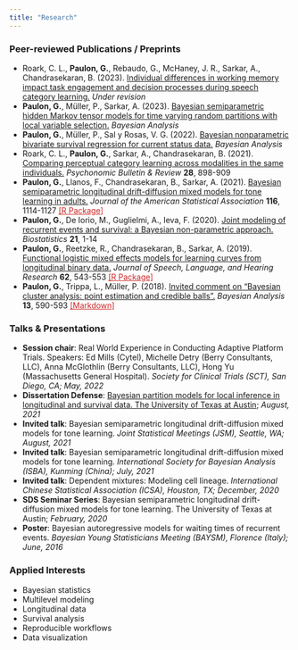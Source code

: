 ```yaml
---
title: "Research"
---
```



### Peer-reviewed Publications / Preprints

* Roark, C. L., **Paulon, G.**, Rebaudo, G., McHaney, J. R., Sarkar, A., Chandrasekaran, B. (2023). [Individual differences in working memory impact task engagement and decision processes during speech category learning.](https://psyarxiv.com/fzqht/) *Under revision*
* **Paulon, G.**, Müller, P., Sarkar, A. (2023). [Bayesian semiparametric hidden Markov tensor models for time varying random partitions with local variable selection.](https://projecteuclid.org/journals/bayesian-analysis/advance-publication/Bayesian-Semiparametric-Hidden-Markov-Tensor-Models-for-Time-Varying-Random/10.1214/23-BA1383.full) *Bayesian Analysis*
* **Paulon, G.**, Müller, P., Sal y Rosas, V. G. (2022). [Bayesian nonparametric bivariate survival regression for current status data.](https://projecteuclid.org/journals/bayesian-analysis/advance-publication/Bayesian-Nonparametric-Bivariate-Survival-Regression-for-Current-Status-Data/10.1214/22-BA1346.full) *Bayesian Analysis*
* Roark, C. L., **Paulon, G.**, Sarkar, A., Chandrasekaran, B. (2021). [Comparing perceptual category learning across modalities in the same individuals.](https://link.springer.com/article/10.3758/s13423-021-01878-0) *Psychonomic Bulletin & Review* **28**, 898-909
* **Paulon, G.**, Llanos, F., Chandrasekaran, B., Sarkar, A. (2021). [Bayesian semiparametric longitudinal drift-diffusion mixed models for tone learning in adults.](https://www.tandfonline.com/doi/full/10.1080/01621459.2020.1801448) *Journal of the American Statistical Association* **116**, 1114-1127 <a style="color:rgb(205,38,38);" href="https://CRAN.R-project.org/package=lddmm">[R Package]</a>
* **Paulon, G.**, De Iorio, M., Guglielmi, A., Ieva, F. (2020). [Joint modeling of recurrent events and survival: a Bayesian non-parametric approach.](https://academic.oup.com/biostatistics/advance-article-abstract/doi/10.1093/biostatistics/kxy026/5050476?redirectedFrom=fulltext) *Biostatistics* **21**, 1-14
* **Paulon, G.**, Reetzke, R., Chandrasekaran, B., Sarkar, A. (2019). [Functional logistic mixed effects models for learning curves from longitudinal binary data.](https://pubs.asha.org/doi/10.1044/2018_JSLHR-S-ASTM-18-0283) *Journal of Speech, Language, and Hearing Research* **62**, 543-553 <a style="color:rgb(205,38,38);" href="https://asha.figshare.com/articles/dataset/Functional_logistic_mixed_effects_models_Paulon_et_al_2019_/7822568">[R Package]</a>
* **Paulon, G.**, Trippa, L., Müller, P. (2018). [Invited comment on "Bayesian cluster analysis: point estimation and
  credible balls".](https://projecteuclid.org/euclid.ba/1508378464) *Bayesian Analysis* **13**, 590-593 <a style="color:rgb(205,38,38);" href="https://giorgiopaulon.github.io/Discussion_Wade">[Markdown]</a>


### Talks & Presentations


* **Session chair**: Real World Experience in Conducting Adaptive Platform Trials. Speakers: Ed Mills (Cytel), Michelle Detry (Berry Consultants, LLC), Anna McGlothlin (Berry Consultants, LLC), Hong Yu (Massachusetts General Hospital). *Society for Clinical Trials (SCT), San Diego, CA; May, 2022*
* **Dissertation Defense**: [Bayesian partition models for local inference in longitudinal and survival data. The University of Texas at Austin](/files/dissertation_defense.pdf); *August, 2021*
* **Invited talk**: Bayesian semiparametric longitudinal drift-diffusion mixed models for tone learning. *Joint Statistical Meetings (JSM), Seattle, WA; August, 2021*
* **Invited talk**: Bayesian semiparametric longitudinal drift-diffusion mixed models for tone learning. *International Society for Bayesian Analysis (ISBA), Kunming (China); July, 2021*
* **Invited talk**: Dependent mixtures: Modeling cell lineage. *International Chinese Statistical Association (ICSA), Houston, TX; December, 2020*
* **SDS Seminar Series**: Bayesian semiparametric longitudinal drift-diffusion mixed models for tone learning. The University of Texas at Austin; *February, 2020*
* **Poster**: Bayesian autoregressive models for waiting times of recurrent events. *Bayesian Young Statisticians Meeting (BAYSM), Florence (Italy); June, 2016*


### Applied Interests

* Bayesian statistics
* Multilevel modeling
* Longitudinal data
* Survival analysis
* Reproducible workflows
* Data visualization 
